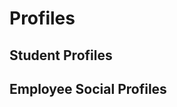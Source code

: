 


<Meta title="Profiles" />

# Profiles

## Student Profiles

<Canvas>
  <Story name="Featured Student">
    <div className="profile-list">
      <Profile
        name="Thom Froes"
        headshotUrl="https://placekitten.com/300/300"
        currentTitle="DevOps"
        currentEmployer="Boston Mutual"
        formerTitle="Pastry Chef" />
      <Profile
        name="Thom Froes"
        headshotUrl="https://placekitten.com/300/300"
        currentTitle="DevOps"
        currentEmployer="Boston Mutual"
        formerTitle="Pastry Chef" />
      <Profile
        name="Thom Froes"
        headshotUrl="https://placekitten.com/300/300"
        currentTitle="DevOps"
        currentEmployer="Boston Mutual"
        formerTitle="Pastry Chef" />
    </div>
  </Story>
</Canvas>


## Employee Social Profiles

<Canvas>
  <Story name="Meet The Team Social">
    <div className="profile-list">
      <Profile
        name="Corinne Babel"
        headshotUrl="https://placekitten.com/300/300"
        currentTitle="VP of Career Services"
        foundingMember="true"
        socialUrls={socialUrls} />
      <Profile
        name="Kerrin Gillis"
        headshotUrl="https://placekitten.com/300/300"
        currentTitle="Experience Engineer"
        socialUrls={socialUrls} />
      <Profile
        name="Nicholas Alberts"
        headshotUrl="https://placekitten.com/300/300"
        currentTitle="Boston Experience Manager"
        socialUrls={socialUrls} />
    </div>
  </Story>
</Canvas>
